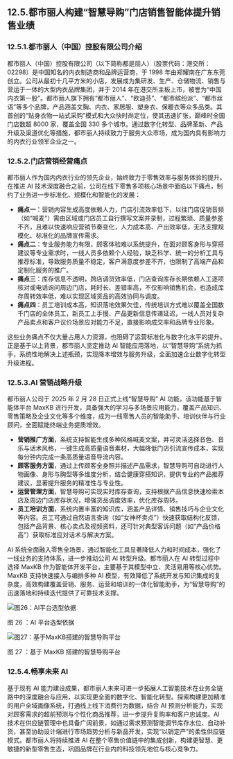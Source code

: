 ## 12.5.都市丽人构建“智慧导购”门店销售智能体提升销售业绩
### 12.5.1.都市丽人（中国）控股有限公司介绍
都市丽人（中国）控股有限公司（以下简称都是丽人）（股票代码：港交所：02298）是中国知名的内衣制造商和品牌运营商，于 1998 年由郑耀南在广东东莞创立。公司从最初十几平方米的小店，发展成为集研发、生产、仓储物流、销售与营运于一体的大型内衣品牌集团，并于 2014 年在港交所主板上市，被誉为“中国内衣第一股”。都市丽人旗下拥有“都市丽人”、“欧迪芬”、“都市缤纷派”、“都市丝语”等多个品牌，产品涵盖文胸、内衣、家居服、塑身衣、保暖衣等众多品类。其首创的“贴身衣物一站式采购”模式和大众快时尚定位，使其迅速扩张，巅峰时全国门店数超 8000 家，覆盖全国 330 多个城市。通过数字化转型、品牌革新、产品升级及渠道优化等措施，都市丽人持续致力于服务大众市场，成为国内具有影响力的内衣行业领军企业之一。

### 12.5.2.门店营销经营痛点
都市丽人作为国内内衣行业的领先企业，始终致力于零售效率与服务体验的提升。在推进 AI 技术深度融合之前，公司在线下零售多项核心场景中面临以下痛点，制约了业务进一步标准化、规模化和智能化的发展：
- **痛点一**：营销内容生成高度依赖人力，门店引流效率低下，以往门店促销音频（如“喊麦”）需由区域或门店员工自行撰写文案并录制，过程繁琐、质量参差不齐，且难以快速响应营销节奏变化，人力成本高、产出效率低，无法支撑规模化、标准化的品牌宣传需求。
- **痛点二**：专业服务能力有限，顾客体验难以系统提升，在面对顾客身形与穿搭建议等专业需求时，一线人员多依赖个人经验，缺乏科学、统一的分析工具与推荐标准，导致服务质量不稳定，客户满意度参差不齐，也限制了高端产品和定制化服务的推广。
- **痛点三**：库存信息不透明，跨店调货效率低，门店查询库存长期依赖人工逐项核对或电话询问周边门店，耗时长、差错率高，不仅影响销售机会，也造成库存周转效率低，难以实现区域货品的高效协同与调度。
- **痛点四**：员工培训成本高，知识落地效果欠佳，传统培训方式难以覆盖全国数千门店的全体员工，新员工上手慢、产品更新信息传递延迟，一线人员对复杂产品卖点和客户议价场景应对能力不足，直接影响成交率和品牌专业形象。	

这些业务痛点不仅大量占用人力资源，也阻碍了运营标准化与数字化水平的提升。正是基于以上背景，都市丽人坚定推动 AI 智能应用落地，以“智慧导购”系统为抓手，系统性地解决上述瓶颈，实现降本增效与服务升级，全面加速企业数字化转型升级进程。

### 12.5.3.AI 营销战略升级
都市丽人公司于 2025 年 2 月 28 日正式上线“智慧导购” AI 功能，该功能基于智能体平台 MaxKB 进行开发，具备强大的学习与多场景应用能力，覆盖产品知识、零售策略及企业文化等多个维度，成为一线零售人员的智能助手、培训伙伴与行业顾问，全面赋能终端业务提质增效。                          
- **营销推广方面**，系统支持智能生成多种风格喊麦文案，并可灵活选择音色、音乐与话术风格，一键生成高质量语音素材，大幅降低门店引流宣传成本，实现每分钟内完成一条高质量语音导流内容。
- **顾客服务方面**，通过上传顾客全身照并描述产品需求，智慧导购可自动进行人物画像、身形与胸型等多维度分析，结合健康穿搭知识，提供专业的产品推荐建议，显著提升服务的精准性与专业性。
- **运营管理方面**，智慧导购可实现实时库存查询，支持根据产品信息快速检索本店及周边门店库存状况，增强货品调度效率，优化库存周转。
- **员工培训方面**，系统内置丰富的知识库，涵盖产品详情、销售技巧与企业文化等内容。员工可通过自然语言查询（如“女神杯卖点”）快速获取结构化反馈，包括产品背景、核心卖点及视频资料，还可针对典型客诉问题（如“产品价格高”）获取标准应对话术与解决方案。

AI 系统全面融入零售全场景，通过智能化工具显著降低人力和时间成本，强化了一线业务的支持体系，进一步推动公司 AI 转型升级。都市丽人在 AI 转型过程中选择 MaxKB 作为智能体开发平台，主要基于其模型中立、灵活易用等核心优势。MaxKB 支持快速接入与编排多种 AI 模型，有效降低了系统开发与知识集成的复杂度，高效构建覆盖营销、服务、运营和培训的一体化智能助手，为“智慧导购”的迅速落地和持续迭代提供了可靠技术支撑。

![图26：AI平台选型依据](/whitepaper/fig26_agi_stages.png "图26：AI平台选型依据")

图 26 ：AI 平台选型依据

![图27：基于MaxKB搭建的智慧导购平台](/whitepaper/fig27_agi_stages.png "图27：基于MaxKB搭建的智慧导购平台")

图 27 ：基于 MaxKB 搭建的智慧导购平台

### 12.5.4.畅享未来 AI 
基于现有 AI 能力建设成果，都市丽人未来可进一步拓展人工智能技术在业务全链路中的深度融合与应用，以实现更全面的数字化、智能化转型。探索构建更加精准的用户全域画像系统，打通线上线下消费行为数据，结合 AI 预测分析能力，实现对顾客需求的超前预测与个性化商品推荐，进一步提升复购率和客户忠诚度。AI 技术在供应链管理中也具备广阔前景，如通过需求预测智能调节库存水位、自动补货，甚至协助设计端进行市场趋势分析与新品开发，实现“以销定产”的柔性供应链模式。都市丽人将持续推进 AI 在整个零售价值链中的集成创新，构建更智慧、更敏捷的新型零售生态，巩固品牌在行业内的科技领先地位与核心竞争力。
